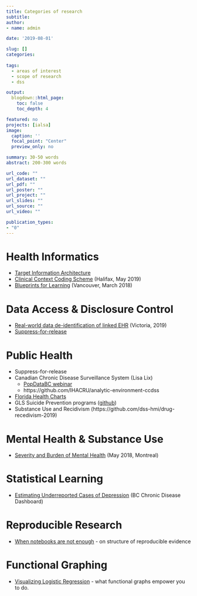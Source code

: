 ```yaml
---
title: Categories of research
subtitle: 
author:
- name: admin

date: '2019-08-01'

slug: []
categories:
  
tags:
  - areas of interest
  - scope of research
  - dss

output:
  blogdown::html_page:
    toc: false
    toc_depth: 4

featured: no
projects: [ialsa]
image: 
  caption: ''
  focal_point: "Center"
  preview_only: no

summary: 30-50 words
abstract: 200-300 words

url_code: ""
url_dataset: ""
url_pdf: ""
url_poster: ""
url_project: ""
url_slides: ""
url_source: ""
url_video: ""

publication_types:
- "0"
---
```

<!-- # Publication type. -->
<!-- # Legend: -->
<!-- # 0 = Uncategorized -->
<!-- # 1 = Conference proceedings -->
<!-- # 2 = Journal -->
<!-- # 3 = Work in progress -->
<!-- # 4 = Technical report -->
<!-- # 5 = Book -->
<!-- # 6 = Book chapter -->
# Health Informatics
- [Target Information Architecture][tia] 
- [Clinical Context Coding Scheme][cccs] (Halifax, May 2019)
- [Blueprints for Learning][blueprints] (Vancouver, March 2018)

# Data Access & Disclosure Control
- [Real-world data de-identification of linked EHR][reboot] (Victoria, 2019)
- [Suppress-for-release][spr]

[tia]:http://ken.rbind.io/post/2019-07-11-target-information-architecture/
[cccs]:http://andriy.rbind.io/publication/idpln-2018-banff-clinical-context-coding-scheme/
[blueprints]:https://dss-ialh.rbind.io/post/2018-03-08-blueprints-for-learning/poster.jpg
[reboot]:http://ken.rbind.io/post/2019-07-16-data-de-identification/
[spr]:http://andriy.rbind.io/publication/koval-2019-suppress-for-release/


# Public Health
- Suppress-for-release
- Canadian Chronic Disease Surveillance System (Lisa Lix)
  - [PopDataBC webinar](https://www.popdata.bc.ca/events/etu/PPDS_Webinars_2019_Jan9)
  - https://github.com/IHACRU/analytic-environment-ccdss
-  [Florida Health Charts](http://www.flhealthcharts.com/charts/default.aspx)  
  - GLS Suicide Prevention programs ([github](https://github.com/dss-hmi/suicide-prevention-2019))
- Substance Use and Recidivism (https://github.com/dss-hmi/drug-recedivism-2019)  

# Mental Health & Substance Use
- [Severity and Burden of Mental Health](https://drive.google.com/open?id=1iLFZxXhB7a86hK_wkhy4WIl9aMtyPX71) (May 2018, Montreal)

# Statistical Learning
- [Estimating Underreported Cases of Depression](https://matthew-parker.rbind.io/post/2018-01-26-population-abundance/) (BC Chronic Disease Dashboard)

# Reproducible Research
- [When notebooks are not enough](http://andriy.rbind.io/talk/2018-10-31-when-notebooks-are-not-enough/) - on structure of reproducible evidence

# Functional Graphing
- [Visualizing Logistic Regression](http://andriy.rbind.io/talk/2018-11-01-visualizing-logistic-regression/) - what functional graphs empower you to do. 


